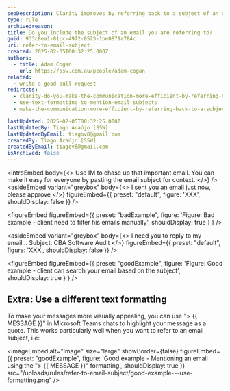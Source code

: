 ```yaml
---
seoDescription: Clarity improves by referring back to a subject of an email, making communication more efficient.
type: rule
archivedreason:
title: Do you include the subject of an email you are referring to?
guid: 933c8ea1-81cc-4972-8523-1be0879a784c
uri: refer-to-email-subject
created: 2025-02-05T00:32:25.000Z
authors:
  - title: Adam Cogan
    url: https://ssw.com.au/people/adam-cogan
related:
  - write-a-good-pull-request
redirects:
  - clarity-do-you-make-the-communication-more-efficient-by-referring-back-to-a-subject-of-an-email
  - use-text-formatting-to-mention-email-subjects
  - make-the-communication-more-efficient-by-referring-back-to-a-subject-of-an-email

lastUpdated: 2025-02-05T00:32:25.000Z
lastUpdatedBy: Tiago Araújo [SSW]
lastUpdatedByEmail: tiagov8@gmail.com
createdBy: Tiago Araújo [SSW]
createdByEmail: tiagov8@gmail.com
isArchived: false
---
```


<introEmbed
  body={<>
Use IM to chase up that important email. You can make it easy for everyone by pasting the email subject for context.
  </>}
/>
<asideEmbed
  variant="greybox"
  body={<>
    I sent you an email just now, please approve
  </>}
  figureEmbed={{
    preset: "default",
    figure: 'XXX',
    shouldDisplay: false
  }}
/>

<figureEmbed figureEmbed={{
  preset: "badExample",
  figure: 'Figure: Bad example - client need to filter his emails manually',
  shouldDisplay: true
} } />


<asideEmbed
  variant="greybox"
  body={<>
    I need you to reply to my email... Subject: CBA Software Audit
  </>}
  figureEmbed={{
    preset: "default",
    figure: 'XXX',
    shouldDisplay: false
  }}
/>

<figureEmbed figureEmbed={{
  preset: "goodExample",
  figure: 'Figure: Good example - client can search your email based on the subject',
  shouldDisplay: true
} } />


## Extra: Use a different text formatting

To make your messages more visually appealing, you can use "> &#123;&#123; MESSAGE &#125;&#125;" in Microsoft Teams chats to highlight your message as a quote. This works particularly well when you want to refer to an email subject, i.e:

<imageEmbed
  alt="Image"
  size="large"
  showBorder={false}
  figureEmbed={{
    preset: "goodExample",
    figure: 'Good example - Mentioning an email using the "> &#123;&#123; MESSAGE &#125;&#125;" formatting',
    shouldDisplay: true
  }}
  src="/uploads/rules/refer-to-email-subject/good-example---use-formatting.png"
/>
